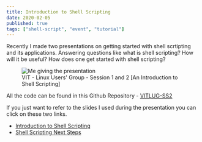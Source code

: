 ```yaml
---
title: Introduction to Shell Scripting
date: 2020-02-05
published: true
tags: ["shell-script", "event", "tutorial"]
---
```


Recently I made two presentations on getting started with shell scrtipting and its applications. Answering questions like what is shell scripting? How will it be useful? How does one get started with shell scripting?

<figure>
  <img src="images/shell_collage.jpg" alt="Me giving the presentation"/>
  <figcaption>
    VIT - Linux Users' Group - Session 1 and 2 [An Introduction to Shell
    Scripting]
  </figcaption>
</figure>

All the code can be found in this Github Repository - <a href="https://github.com/nishalkulkarni/VITLUG-SS2">VITLUG-SS2</a>

If you just want to refer to the slides I used during the presentation you can click on these two links.

<ul>
  <li>
    <a href="https://github.com/nishalkulkarni/VITLUG-SS2/blob/master/Slides/Shell%20VIT-LUG(2).pdf">
      Introduction to Shell Scripting
    </a>
  </li>
  <li>
    <a href="https://github.com/nishalkulkarni/VITLUG-SS2/blob/master/Slides/Shell%20Next%20Steps.pdf">
      Shell Scripting Next Steps
    </a>
  </li>
</ul>
